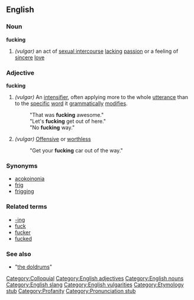 ==English==

===Noun===
'''fucking'''
# ''(vulgar)'' an act of [[sexual intercourse]] [[lack]]ing [[passion]] or a feeling of [[sincere]] [[love]]

===Adjective===
'''fucking'''

# ''(vulgar)'' An [[intensifier]], often applying more to the whole [[utterance]] than to the [[specific]] [[word]] it [[grammatically]] [[modifies]].
#: "That was '''fucking''' awesome."
#: "Let's '''fucking''' get out of here."
#: "No '''fucking''' way."
# ''(vulgar)'' [[Offensive]] or [[worthless]]
#: "Get your '''fucking''' car out of the way."

===Synonyms===
* [[acokoinonia]]
* [[frig]]
* [[frigging]]

===Related terms===
* [[-ing]]
* [[fuck]]
* [[fucker]]
* [[fucked]]

===See also===
* "[[the doldrums]]"

[[Category:Colloquial]]
[[Category:English adjectives]]
[[Category:English nouns]]
[[Category:English slang]]
[[Category:English vulgarities]]
[[Category:Etymology stub]]
[[Category:Profanity]]
[[Category:Pronunciation stub]]